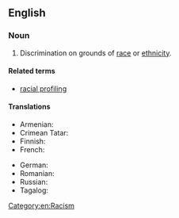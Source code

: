 ==English==

===Noun===
{{en-noun|-}}

# Discrimination on grounds of [[race]] or [[ethnicity]].

====Related terms====
* [[racial profiling]]

====Translations====
{{trans-top|type of discrimination}}
* Armenian: {{t+|hy|ռասայական խտրականություն|sc=Armn}}
* Crimean Tatar: {{t|crh|ırq ayırımı}}
* Finnish: {{t+|fi|rotusyrjintä}}
* French: {{t|fr|discrimination raciale|f}}
{{trans-mid}}
* German: {{t|de|Rassendiskriminierung|f}}
* Romanian: {{t+|ro|discriminare rasială|f}}
* Russian: {{t|ru|расовая дискримина́ция}}
* Tagalog: {{t|tl|pagtatangi-tanging panlahi}}
{{trans-bottom}}

[[Category:en:Racism]]